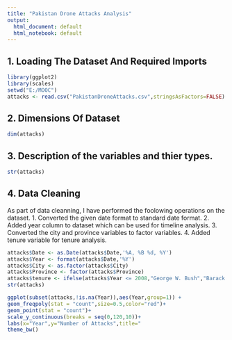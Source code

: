 ```yaml
---
title: "Pakistan Drone Attacks Analysis"
output:
  html_document: default
  html_notebook: default
---
```


## 1. Loading The Dataset And Required Imports
```r
library(ggplot2)
library(scales)
setwd("E:/MOOC")
attacks <- read.csv("PakistanDroneAttacks.csv",stringsAsFactors=FALSE)
```

## 2. Dimensions Of Dataset
```r
dim(attacks)
```

## 3. Description of the variables and thier types.
```r
str(attacks)
```

## 4. Data Cleaning 
As part of data cleanning, I have performed the foolowing operations on the dataset.
1. Converted the given date format to standard date format.
2. Added year column to dataset which can be used for timeline analysis.
3. Converted the city and province variables to factor variables.
4. Added tenure variable for tenure analysis.
```r
attacks$Date <- as.Date(attacks$Date,'%A, %B %d, %Y')
attacks$Year <- format(attacks$Date,'%Y')
attacks$City <- as.factor(attacks$City)
attacks$Province <- factor(attacks$Province)
attacks$tenure <- ifelse(attacks$Year <= 2008,"George W. Bush","Barack Obama") 
str(attacks)
```


```r
ggplot(subset(attacks,!is.na(Year)),aes(Year,group=1)) + 
geom_freqpoly(stat = "count",size=0.5,color="red")+
geom_point(stat = "count")+  
scale_y_continuous(breaks = seq(0,120,10))+  
labs(x="Year",y="Number of Attacks",title="                                         Timeline Of Number Of Attacks")+
theme_bw()
```


